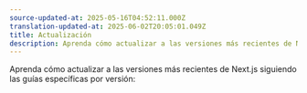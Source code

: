 ```yaml
---
source-updated-at: 2025-05-16T04:52:11.000Z
translation-updated-at: 2025-06-02T20:05:01.049Z
title: Actualización
description: Aprenda cómo actualizar a las versiones más recientes de Next.js siguiendo las guías específicas por versión.
---
```


Aprenda cómo actualizar a las versiones más recientes de Next.js siguiendo las guías específicas por versión: